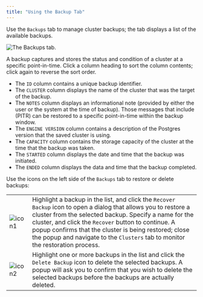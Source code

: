 ```yaml
---
title: "Using the Backup Tab"
---
```


<div id="cds_user_backup_tab" class="registered_link"></div>


Use the `Backups` tab to manage cluster backups; the tab displays a list of the available backups.

![*The Backups tab.*](images/cds_backups_tab.png)

A backup captures and stores the status and condition of a cluster at a specific point-in-time. Click a column heading to sort the column contents; click again to reverse the sort order.

  - The `ID` column contains a unique backup identifier.
  - The `CLUSTER` column displays the name of the cluster that was the target of the backup.
  - The `NOTES` column displays an informational note (provided by either the user or the system at the time of backup). Those messages that include (PITR) can be restored to a specific point-in-time within the backup window.
  - The `ENGINE VERSION` column contains a description of the Postgres version that the saved cluster is using.
  - The `CAPACITY` column contains the storage capacity of the cluster at the time that the backup was taken.
  - The `STARTED` column displays the date and time that the backup was initiated.
  - The `ENDED` column displays the data and time that the backup completed.

Use the icons on the left side of the `Backups` tab to restore or delete backups:

|                                                   |                                                                                                                                                                                                                                                                                                                                                                             |
| ------------------------------------------------- | --------------------------------------------------------------------------------------------------------------------------------------------------------------------------------------------------------------------------------------------------------------------------------------------------------------------------------------------------------------------------- |
| ![icon1](images/cds_user_recover_backup_icon.png) | Highlight a backup in the list, and click the `Recover Backup` icon to open a dialog that allows you to restore a cluster from the selected backup. Specify a name for the cluster, and click the `Recover` button to continue. A popup confirms that the cluster is being restored; close the popup and navigate to the `Clusters` tab to monitor the restoration process. |
| ![icon2](images/cds_user_delete_backup_icon.png)  | Highlight one or more backups in the list and click the `Delete Backup` icon to delete the selected backups. A popup will ask you to confirm that you wish to delete the selected backups before the backups are actually deleted.                                                                                                                                          |
